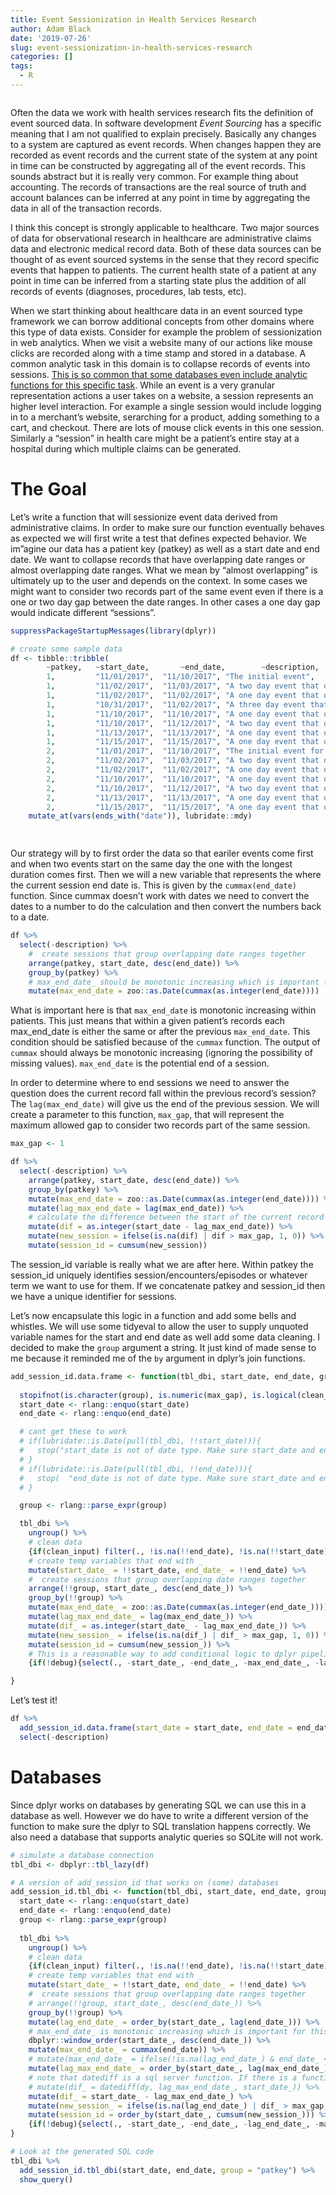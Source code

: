 ```yaml
---
title: Event Sessionization in Health Services Research
author: Adam Black
date: '2019-07-26'
slug: event-sessionization-in-health-services-research
categories: []
tags:
  - R
---
```


```r
```


Often the data we work with health services research fits the definition of event sourced data. In software development *Event Sourcing* has a specific meaning that I am not qualified to explain precisely. Basically any changes to a system are captured as event records. When changes happen they are recorded as event records and the current state of the system at any point in time can be constructed by aggregating all of the event records. This sounds abstract but it is really very common. For example thing about accounting. The records of transactions are the real source of truth and account balances can be inferred at any point in time by aggregating the data in all of the transaction records.

I think this concept is strongly applicable to healthcare. Two major sources of data for observational research in healthcare are administrative claims data and electronic medical record data. Both of these data sources can be thought of as event sourced systems in the sense that they record specific events that happen to patients. The current health state of a patient at any point in time can be inferred from a starting state plus the addition of all records of events (diagnoses, procedures, lab tests, etc). 

When we start thinking about healthcare data in an event sourced type framework we can borrow additional concepts from other domains where this type of data exists. Consider for example the problem of sessionization in web analytics. When we visit a website many of our actions like mouse clicks are recorded along with a time stamp and stored in a database. A common analytic task in this domain is to collapse records of events into sessions. [This is so common that some databases even include analytic functions for this specific task](https://www.vertica.com/docs/9.2.x/HTML/Content/Authoring/AnalyzingData/SQLAnalytics/SessionizationWithEvent-basedWindows.htm). While an event is a very granular representation actions a user takes on a website, a session represents an higher level interaction. For example a single session would include logging in to a merchant's website, serarching for a product, adding something to a cart, and checkout. There are lots of mouse click events in this one session. Similarly a "session" in health care might be a patient's entire stay at a hospital during which multiple claims can be generated. 

# The Goal
Let's write a function that will sessionize event data derived from administrative claims. In order to make sure our function eventually behaves as expected we will first write a test that defines expected behavior. We im"agine our data has a patient key (patkey) as well as a start date and end date. We want to collapse records that have overlapping date ranges or almost overlapping date ranges. What we mean by "almost overlapping" is ultimately up to the user and depends on the context. In some cases we might want to consider two records part of the same event even if there is a one or two day gap between the date ranges. In other cases a one day gap would indicate different "sessions".


```r
suppressPackageStartupMessages(library(dplyr))

# create some sample data
df <- tibble::tribble(
        ~patkey,   ~start_date,       ~end_date,        ~description,
        1,         "11/01/2017",  "11/10/2017", "The initial event",
        1,         "11/02/2017",  "11/03/2017", "A two day event that occurs entirely within the initial event", 
        1,         "11/02/2017",  "11/02/2017", "A one day event that occurs entirely within the initial event",
        1,         "10/31/2017",  "11/02/2017", "A three day event that with the initial event",
        1,         "11/10/2017",  "11/10/2017", "A one day event that occurs on last day of the initial event",
        1,         "11/10/2017",  "11/12/2017", "A two day event that occurs on last day of the initial event",
        1,         "11/13/2017",  "11/13/2017", "A one day event that occurs one day after the previous event",
        1,         "11/15/2017",  "11/15/2017", "A one day event that occurs two days after the previous event",
        2,         "11/01/2017",  "11/10/2017", "The initial event for a second patient",
        2,         "11/02/2017",  "11/03/2017", "A two day event that occurs entirely within the initial event", 
        2,         "11/02/2017",  "11/02/2017", "A one day event that occurs entirely within the initial event",
        2,         "11/10/2017",  "11/10/2017", "A one day event that occurs on last day of the initial event",
        2,         "11/10/2017",  "11/12/2017", "A two day event that occurs on last day of the initial event",
        2,         "11/13/2017",  "11/13/2017", "A one day event that occurs one day after the previous event",
        2,         "11/15/2017",  "11/15/2017", "A one day event that occurs two days after the previous event") %>%
    mutate_at(vars(ends_with("date")), lubridate::mdy)

 
```

Our strategy will by to first order the data so that eariler events come first and when two events start on the same day the one with the longest duration comes first. Then we will a new variable that represents the  where the current session end date is. This is given by the `cummax(end_date)` function. Since cummax doesn't work with dates we need to convert the dates to a number to do the calculation and then convert the numbers back to a date.

```r
df %>% 
  select(-description) %>% 
    #  create sessions that group overlapping date ranges together
    arrange(patkey, start_date, desc(end_date)) %>%
    group_by(patkey) %>%
    # max_end_date_ should be monotonic increasing which is important for this to work.
    mutate(max_end_date = zoo::as.Date(cummax(as.integer(end_date))))

```


What is important here is that `max_end_date` is monotonic increasing within patients. This just means that within a given patient's records each max_end_date is either the same or after the previous `max_end_date`. This condition should be satisfied because of the `cummax` function. The output of `cummax` should always be monotonic increasing (ignoring the possibility of missing values). `max_end_date` is the potential end of a session. 

In order to determine where to end sessions we need to answer the question does the current record fall within the previous record's session? The `lag(max_end_date)` will give us the end of the previous session. We will create a parameter to this function, `max_gap`, that will represent the maximum allowed gap to consider two records part of the same session.

```r
max_gap <- 1

df %>% 
  select(-description) %>% 
    arrange(patkey, start_date, desc(end_date)) %>%
    group_by(patkey) %>%
    mutate(max_end_date = zoo::as.Date(cummax(as.integer(end_date)))) %>%
    mutate(lag_max_end_date = lag(max_end_date)) %>%
    # calculate the difference between the start of the current record and the end of the session under consideration
    mutate(dif = as.integer(start_date - lag_max_end_date)) %>%
    mutate(new_session = ifelse(is.na(dif) | dif > max_gap, 1, 0)) %>%
    mutate(session_id = cumsum(new_session)) 

```

The session_id variable is really what we are after here. Within patkey the session_id uniquely identifies session/encounters/episodes or whatever term we want to use for them. If we concatenate patkey and session_id then we have a unique identifier for sessions.


Let's now encapsulate this logic in a function and add some bells and whistles. We will use some tidyeval to allow the user to supply unquoted variable names for the start and end date as well add some data cleaning. I decided to make the `group` argument a string. It just kind of made sense to me because it reminded me of the `by` argument in dplyr's join functions.


```r
add_session_id.data.frame <- function(tbl_dbi, start_date, end_date, group, max_gap = 0L, clean_input = T, debug = F){
  
  stopifnot(is.character(group), is.numeric(max_gap), is.logical(clean_input), is.logical(debug))
  start_date <- rlang::enquo(start_date)
  end_date <- rlang::enquo(end_date)

  # cant get these to work
  # if(lubridate::is.Date(pull(tbl_dbi, !!start_date))){
  #   stop("start_date is not of date type. Make sure start_date and end_date are actual date typed variables.")
  # }
  # if(lubridate::is.Date(pull(tbl_dbi, !!end_date))){
  #   stop(  "end_date is not of date type. Make sure start_date and end_date are actual date typed variables.")
  # }

  group <- rlang::parse_expr(group)

  tbl_dbi %>%
    ungroup() %>%
    # clean data
    {if(clean_input) filter(., !is.na(!!end_date), !is.na(!!start_date), !!end_date >= !!start_date) else .} %>%
    # create temp variables that end with _
    mutate(start_date_ = !!start_date, end_date_ = !!end_date) %>%
    #  create sessions that group overlapping date ranges together
    arrange(!!group, start_date_, desc(end_date_)) %>%
    group_by(!!group) %>%
    mutate(max_end_date_ = zoo::as.Date(cummax(as.integer(end_date_)))) %>%
    mutate(lag_max_end_date_ = lag(max_end_date_)) %>%
    mutate(dif_ = as.integer(start_date_ - lag_max_end_date_)) %>%
    mutate(new_session_ = ifelse(is.na(dif_) | dif_ > max_gap, 1, 0)) %>%
    mutate(session_id = cumsum(new_session_)) %>%
    # This is a reasonable way to add conditional logic to dplyr pipelines it seems to me
    {if(!debug){select(., -start_date_, -end_date_, -max_end_date_, -lag_max_end_date_, -dif_, -new_session_)} else .}

}
```


Let's test it!
```r
df %>% 
  add_session_id.data.frame(start_date = start_date, end_date = end_date, group = "patkey", debug = T) %>% 
  select(-description)


```

# Databases
Since dplyr works on databases by generating SQL we can use this in a database as well. However we do have to write a different version of the function to make sure the dplyr to SQL translation happens correctly. We also need a database that supports analytic queries so SQLite will not work. 



```r
# simulate a database connection
tbl_dbi <- dbplyr::tbl_lazy(df)

# A version of add_session_id that works on (some) databases
add_session_id.tbl_dbi <- function(tbl_dbi, start_date, end_date, group, max_gap = 0L, clean_input = T, debug = F){
  start_date <- rlang::enquo(start_date)
  end_date <- rlang::enquo(end_date)
  group <- rlang::parse_expr(group)
 
  tbl_dbi %>%
    ungroup() %>%
    # clean data
    {if(clean_input) filter(., !is.na(!!end_date), !is.na(!!start_date), !!end_date >= !!start_date) else .} %>%
    # create temp variables that end with _
    mutate(start_date_ = !!start_date, end_date_ = !!end_date) %>%
    #  create sessions that group overlapping date ranges together
    # arrange(!!group, start_date_, desc(end_date_)) %>%
    group_by(!!group) %>%
    mutate(lag_end_date_ = order_by(start_date_, lag(end_date_))) %>%
    # max_end_date_ is monotonic increasing which is important for this to work.
    dbplyr::window_order(start_date_, desc(end_date_)) %>%
    mutate(max_end_date_ = cummax(end_date)) %>%
    # mutate(max_end_date_ = ifelse(!is.na(lag_end_date_) & end_date_ < lag_end_date_, lag_end_date_, end_date_)) %>% # old logic
    mutate(lag_max_end_date_ = order_by(start_date_, lag(max_end_date_))) %>%
    # note that datediff is a sql server function. If there is a function in any package or the global environment that is called dy then this function will fail.
    # mutate(dif_ = datediff(dy, lag_max_end_date_, start_date_)) %>%
    mutate(dif_ = start_date_ - lag_max_end_date_) %>%
    mutate(new_session_ = ifelse(is.na(lag_end_date_) | dif_ > max_gap, 1, 0)) %>%
    mutate(session_id = order_by(start_date_, cumsum(new_session_))) %>%
    {if(!debug){select(., -start_date_, -end_date_, -lag_end_date_, -max_end_date_, -lag_max_end_date_, -dif_, -new_session_)} else .}
}

# Look at the generated SQL code
tbl_dbi %>% 
  add_session_id.tbl_dbi(start_date, end_date, group = "patkey") %>% 
  show_query()
```





